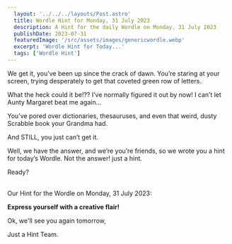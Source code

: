 ```yaml
---
  layout: '../../../layouts/Post.astro'
  title: Wordle Hint for Monday, 31 July 2023
  description: A Hint for the daily Wordle on Monday, 31 July 2023
  publishDate: 2023-07-31
  featuredImage: '/src/assets/images/genericwordle.webp'
  excerpt: 'Wordle Hint for Today...'
  tags: ['Wordle Hint']
---
```


  We get it, you’ve been up since the crack of dawn. You’re staring at your screen, trying desperately to get that coveted green row of letters. 

  What the heck could it be!??
  I’ve normally figured it out by now!
  I can’t let Aunty Margaret beat me again… 

  You’ve pored over dictionaries, thesauruses, and even that weird, dusty Scrabble book your Grandma had.

  And STILL, you just can’t get it. 

  Well, we have the answer, and we’re you’re friends, so we wrote you a hint for today’s Wordle.
  Not the answer! just a hint. 

  Ready?<br /><br />

  Our Hint for the Wordle on Monday, 31 July 2023:

  **Express yourself with a creative flair!**

  Ok, we'll see you again tomorrow, 

  Just a Hint Team.
  